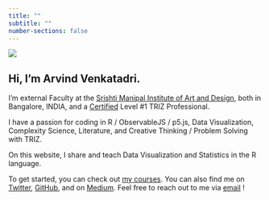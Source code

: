```yaml
---
title: ""
subtitle: ""
number-sections: false
---
```


::: grid
::: g-col-6
![](content/materials/images/avatar.jpg)
:::

::: g-col-6
# Hi, I'm Arvind Venkatadri.

I'm external Faculty at the [Srishti Manipal Institute of Art and Design](https://srishtimanipalinstitute.in), both in Bangalore, INDIA, and a [Certified](https://www.matriz-official.net) Level #1 TRIZ Professional. 

I have a passion for coding in R / ObservableJS / p5.js, 
Data Visualization, Complexity Science, Literature, and Creative
Thinking / Problem Solving with TRIZ. 

On this website, I share and teach Data Visualization and Statistics in the R language.

To get started, you can check out [my courses](./content/courses/listing.qmd). You can also find me on
[Twitter](https://twitter.com/arvind_v), 
[GitHub](https://github.com/arvindvenkatadri), and on [Medium](https://medium.com/@arvind.venkatadri). Feel free to
reach out to me via [email](mailto:arvind.venkatadri@gmail.com) !
:::
:::
